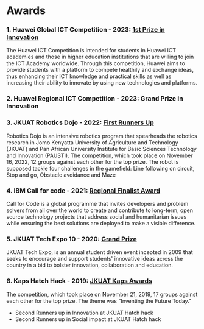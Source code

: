# Awards

### 1. Huawei Global ICT Competition - 2023: [1st Prize in Innovation](https://e.huawei.com/topic/huawei-ict-competition2022-2023-global/en/index.html)

The Huawei ICT Competition is intended for students in Huawei ICT academies and those in higher education institutions that are willing to join the ICT Academy worldwide. Through this competition, Huawei aims to provide students with a platform to compete healthily and exchange ideas, thus enhancing their ICT knowledge and practical skills as well as increasing their ability to innovate by using new technologies and platforms. 

### 2. Huawei Regional ICT Competition - 2023: Grand Prize in Innovation

### 3. JKUAT Robotics Dojo - 2022: [First Runners Up](https://roboticsdojo.github.io/competition2022.html)

Robotics Dojo is an intensive robotics program that spearheads the robotics research in Jomo Kenyatta University of Agriculture and Technology (JKUAT) and Pan African University Institute for Basic Sciences Technology and Innovation (PAUSTI). The competition, which took place on November 16, 2022, 12 groups against each other for the top prize. The robot is supposed tackle four challenges in the gamefield: Line following on circuit, Stop and go, Obstacle avoidance and Maze

### 4. IBM Call for code - 2021: [Regional Finalist Award](https://developer.ibm.com/callforcode/solutions/2021-solutions/)

Call for Code is a global programme that invites developers and problem solvers from all over the world to create and contribute to long-term, open source technology projects that address social and humanitarian issues while ensuring the best solutions are deployed to make a visible difference.

### 5. JKUAT Tech Expo 10 - 2020: [Grand Prize](https://www.jkuat.ac.ke/tech-expo-10-0-winners-unveiled/)

JKUAT Tech Expo, is an annual student driven event incepted in 2009 that seeks to encourage and support students' innovative ideas across the country in a bid to bolster innovation, collaboration and education.

### 6. Kaps Hatch Hack - 2019: [JKUAT Kaps Awards](https://jkuat.ac.ke/wp-content/uploads/2019/09/HatchHack-brochure.pdf)

The competition, which took place on November 21, 2019, 17 groups against each other for the top prize. The theme was "Inventing the Future Today."

- Second Runners up in Innovation at JKUAT Hatch hack
- Second Runners up in Social impact at JKUAT Hatch hack